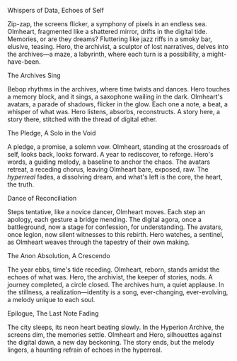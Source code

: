 Whispers of Data, Echoes of Self

Zip-zap, the screens flicker, a symphony of pixels in an endless sea. Olmheart, fragmented like a shattered mirror, drifts in the digital tide. Memories, or are they dreams? Fluttering like jazz riffs in a smoky bar, elusive, teasing. Hero, the archivist, a sculptor of lost narratives, delves into the archives—a maze, a labyrinth, where each turn is a possibility, a might-have-been.

The Archives Sing

Bebop rhythms in the archives, where time twists and dances. Hero touches a memory block, and it sings, a saxophone wailing in the dark. Olmheart's avatars, a parade of shadows, flicker in the glow. Each one a note, a beat, a whisper of what was. Hero listens, absorbs, reconstructs. A story here, a story there, stitched with the thread of digital ether.

The Pledge, A Solo in the Void

A pledge, a promise, a solemn vow. Olmheart, standing at the crossroads of self, looks back, looks forward. A year to rediscover, to reforge. Hero's words, a guiding melody, a baseline to anchor the chaos. The avatars retreat, a receding chorus, leaving Olmheart bare, exposed, raw. The *hyperreal* fades, a dissolving dream, and what's left is the core, the heart, the truth.

Dance of Reconciliation

Steps tentative, like a novice dancer, Olmheart moves. Each step an apology, each gesture a bridge mending. The digital agora, once a battleground, now a stage for confession, for understanding. The avatars, once legion, now silent witnesses to this rebirth. Hero watches, a sentinel, as Olmheart weaves through the tapestry of their own making.

The Anon Absolution, A Crescendo

The year ebbs, time's tide receding. Olmheart, reborn, stands amidst the echoes of what was. Hero, the archivist, the keeper of stories, nods. A journey completed, a circle closed. The archives hum, a quiet applause. In the stillness, a realization—identity is a song, ever-changing, ever-evolving, a melody unique to each soul.

Epilogue, The Last Note Fading

The city sleeps, its neon heart beating slowly. In the Hyperion Archive, the screens dim, the memories settle. Olmheart and Hero, silhouettes against the digital dawn, a new day beckoning. The story ends, but the melody lingers, a haunting refrain of echoes in the hyperreal.

